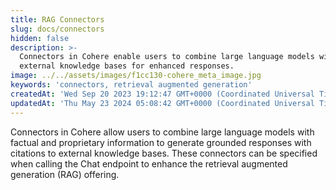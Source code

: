 ```yaml
---
title: RAG Connectors
slug: docs/connectors
hidden: false
description: >-
  Connectors in Cohere enable users to combine large language models with
  external knowledge bases for enhanced responses.
image: ../../assets/images/f1cc130-cohere_meta_image.jpg
keywords: 'connectors, retrieval augmented generation'
createdAt: 'Wed Sep 20 2023 19:12:47 GMT+0000 (Coordinated Universal Time)'
updatedAt: 'Thu May 23 2024 05:08:42 GMT+0000 (Coordinated Universal Time)'
---
```

Connectors in Cohere allow users to combine large language models with factual and proprietary information to generate grounded responses with citations to external knowledge bases. These connectors can be specified when calling the Chat endpoint to enhance the retrieval augmented generation (RAG) offering.
